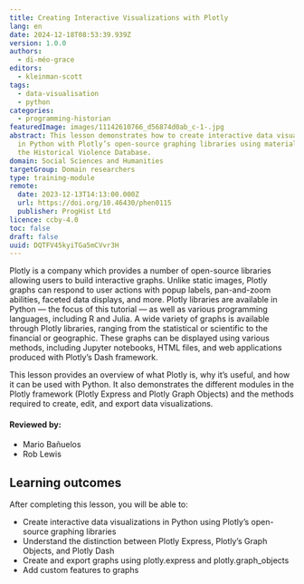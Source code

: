 ```yaml
---
title: Creating Interactive Visualizations with Plotly
lang: en
date: 2024-12-18T08:53:39.939Z
version: 1.0.0
authors:
  - di-méo-grace
editors:
  - kleinman-scott
tags:
  - data-visualisation
  - python
categories:
  - programming-historian
featuredImage: images/11142610766_d56874d0ab_c-1-.jpg
abstract: This lesson demonstrates how to create interactive data visualizations
  in Python with Plotly’s open-source graphing libraries using materials from
  the Historical Violence Database.
domain: Social Sciences and Humanities
targetGroup: Domain researchers
type: training-module
remote:
  date: 2023-12-13T14:13:00.000Z
  url: https://doi.org/10.46430/phen0115
  publisher: ProgHist Ltd
licence: ccby-4.0
toc: false
draft: false
uuid: DQTFV45kyiTGa5mCVvr3H
---
```

Plotly is a company which provides a number of open-source libraries allowing users to build interactive graphs. Unlike static images, Plotly graphs can respond to user actions with popup labels, pan-and-zoom abilities, faceted data displays, and more. Plotly libraries are available in Python — the focus of this tutorial — as well as various programming languages, including R and Julia. A wide variety of graphs is available through Plotly libraries, ranging from the statistical or scientific to the financial or geographic. These graphs can be displayed using various methods, including Jupyter notebooks, HTML files, and web applications produced with Plotly’s Dash framework.

This lesson provides an overview of what Plotly is, why it’s useful, and how it can be used with Python. It also demonstrates the different modules in the Plotly framework (Plotly Express and Plotly Graph Objects) and the methods required to create, edit, and export data visualizations. 

#### Reviewed by:
- Mario Bañuelos
- Rob Lewis

## Learning outcomes
After completing this lesson, you will be able to:
- Create interactive data visualizations in Python using Plotly’s open-source graphing libraries
- Understand the distinction between Plotly Express, Plotly’s Graph Objects, and Plotly Dash
- Create and export graphs using plotly.express and plotly.graph_objects
- Add custom features to graphs

<ExternalResource title="Interested in learning more?" subtitle="Check out this lesson on Programming Historian's website" url="https://doi.org/10.46430/phen0115" />
